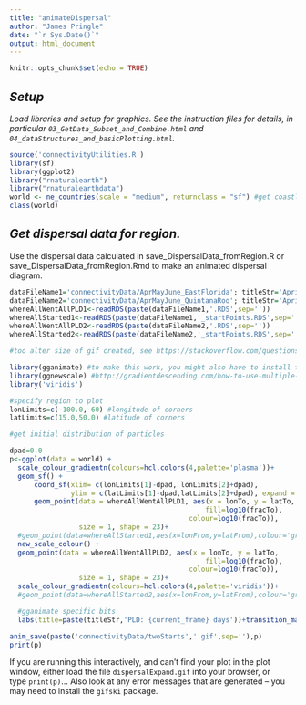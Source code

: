 ```yaml
---
title: "animateDispersal"
author: "James Pringle"
date: "`r Sys.Date()`"
output: html_document
---
```


```r
knitr::opts_chunk$set(echo = TRUE)
```

## *Setup*

*Load libraries and setup for graphics. See the instruction files for details, in particular `03_GetData_Subset_and_Combine.html` and `04_dataStructures_and_basicPlotting.html`.*

```r
source('connectivityUtilities.R')
library(sf)
library(ggplot2)
library("rnaturalearth")
library("rnaturalearthdata")
world <- ne_countries(scale = "medium", returnclass = "sf") #get coastline data
class(world)
```

## *Get dispersal data for region.*

Use the dispersal data calculated in save_DispersalData_fromRegion.R or save_DispersalData_fromRegion.Rmd to make an animated dispersal diagram.

```r
dataFileName1='connectivityData/AprMayJune_EastFlorida'; titleStr='April-June climatological release'
dataFileName2='connectivityData/AprMayJune_QuintanaRoo'; titleStr='April-June climatological release, log10(particle density),'
whereAllWentAllPLD1<-readRDS(paste(dataFileName1,'.RDS',sep=''))
whereAllStarted1<-readRDS(paste(dataFileName1,'_startPoints.RDS',sep=''))
whereAllWentAllPLD2<-readRDS(paste(dataFileName2,'.RDS',sep=''))
whereAllStarted2<-readRDS(paste(dataFileName2,'_startPoints.RDS',sep=''))
```

```r
#too alter size of gif created, see https://stackoverflow.com/questions/49058567/define-size-for-gif-created-by-gganimate-change-dimension-resolution

library(gganimate) #to make this work, you might also have to install the gifski library
library(ggnewscale) #http://gradientdescending.com/how-to-use-multiple-color-scales-in-ggplot-with-ggnewscale/
library('viridis')

#specify region to plot    
lonLimits=c(-100.0,-60) #longitude of corners
latLimits=c(15.0,50.0) #latitude of corners

#get initial distribution of particles

dpad=0.0
p<-ggplot(data = world) + 
  scale_colour_gradientn(colours=hcl.colors(4,palette='plasma'))+
  geom_sf() + 
      coord_sf(xlim= c(lonLimits[1]-dpad, lonLimits[2]+dpad), 
               ylim = c(latLimits[1]-dpad,latLimits[2]+dpad), expand = FALSE)+
      geom_point(data = whereAllWentAllPLD1, aes(x = lonTo, y = latTo,
                                                fill=log10(fracTo),
                                            colour=log10(fracTo)), 
                 size = 1, shape = 23)+
  #geom_point(data=whereAllStarted1,aes(x=lonFrom,y=latFrom),colour='green')+
  new_scale_colour() +  
  geom_point(data = whereAllWentAllPLD2, aes(x = lonTo, y = latTo,
                                                fill=log10(fracTo),
                                            colour=log10(fracTo)), 
                 size = 1, shape = 23)+
  scale_colour_gradientn(colours=hcl.colors(4,palette='viridis'))+
  #geom_point(data=whereAllStarted2,aes(x=lonFrom,y=latFrom),colour='green')+

  #gganimate specific bits
  labs(title=paste(titleStr,'PLD: {current_frame} days'))+transition_manual(PLD)

anim_save(paste('connectivityData/twoStarts','.gif',sep=''),p)
print(p)    
```

If you are running this interactively, and can't find your plot in the plot window, either load the file `dispersalExpand.gif` into your browser, or type `print(p)`... Also look at any error messages that are generated -- you may need to install the `gifski` package.
